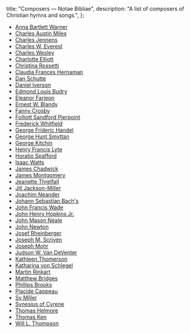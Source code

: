   title: "Composers — Notae Bibliae",
  description: "A list of composers of Christian hymns and songs.",
};

<Initial text="Composers" />

* [Anna Bartlett Warner](/liturgy/music/composers/anna-bartlett-warner)
* [Charles Austin Miles](/liturgy/music/composers/charles-austin-miles)
* [Charles Jennens](/liturgy/music/composers/charles-jennens)
* [Charles W. Everest](/liturgy/music/composers/charles-w-everest)
* [Charles Wesley](/liturgy/music/composers/charles-wesley)
* [Charlotte Elliott](/liturgy/music/composers/charlotte-elliott)
* [Christina Rossetti](/liturgy/music/composers/christina-rosetti)
* [Claudia Frances Hernaman](/liturgy/music/composers/claudia-frances-hernaman)
* [Dan Schutte](/liturgy/music/composers/dan-schutte)
* [Daniel Iverson](/liturgy/music/composers/daniel-iverson)
* [Edmond Louis Budry](/liturgy/music/composers/edmond-louis-budry)
* [Eleanor Farjeon](/liturgy/music/composers/eleanor-farjeon)
* [Ernest W. Blandy](/liturgy/music/composers/ernest-w-blandy)
* [Fanny Crosby](/liturgy/music/composers/fanny-crosby)
* [Folliott Sandford Pierpoint](/liturgy/music/composers/folliott-sandford-pierpoint)
* [Frederick Whitfield](/liturgy/music/composers/frederick-whitfield)
* [George Frideric Handel](/liturgy/music/composers/george-frideric-handel)
* [George Hunt Smyttan](/liturgy/music/composers/george-hunt-smyttan)
* [George Kitchin](/liturgy/music/composers/george-kitchin)
* [Henry Francis Lyte](/liturgy/music/composers/henry-francis-lyte)
* [Horatio Spafford](/liturgy/music/composers/horatio-spafford)
* [Isaac Watts](/liturgy/music/composers/isaac-watts)
* [James Chadwick](/liturgy/music/composers/james-chadwick)
* [James Montgomery](/liturgy/music/composers/james-montgomery)
* [Jeanette Threlfall](/liturgy/music/composers/jeanette-threlfall)
* [Jill Jackson-Miller](/liturgy/music/composers/jill-jackson-miller)
* [Joachim Neander](/liturgy/music/composers/joachim-neander)
* [Johann Sebastian Bach's](/liturgy/music/composers/johann-sebastian-bach)
* [John Francis Wade](/liturgy/music/composers/john-francis-wade)
* [John Henry Hopkins Jr.](/liturgy/music/composers/john-henry-hopkins-jr)
* [John Mason Neale](/liturgy/music/composers/john-mason-neale)
* [John Newton](/liturgy/music/composers/john-newton)
* [Josef Rheinberger](/liturgy/music/composers/josef-rheinberger)
* [Joseph M. Scriven](/liturgy/music/composers/joseph-m-scriven)
* [Joseph Mohr](/liturgy/music/composers/joseph-mohr)
* [Judson W. Van DeVenter](/liturgy/music/composers/judson-w-van-deventer)
* [Kathleen Thomerson](/liturgy/music/composers/kathleen-thomerson)
* [Ka­tha­ri­na von Schle­gel](/liturgy/music/composers/katharina-von-schlegel)
* [Martin Rinkart](/liturgy/music/composers/martin-rinkart)
* [Matthew Bridges](/liturgy/music/composers/matthew-bridges)
* [Phillips Brooks](/liturgy/music/composers/phillips-brooks)
* [Placide Cappeau](/liturgy/music/composers/placide-cappeau)
* [Sy Miller](/liturgy/music/composers/sy-miller)
* [Synesius of Cyrene](/liturgy/music/composers/synesius-of-cyrene)
* [Thomas Helmore](/liturgy/music/composers/thomas-helmore)
* [Thomas Ken](/liturgy/music/composers/thomas-ken)
* [Will L. Thompson](/liturgy/music/composers/will-l-thompson)
